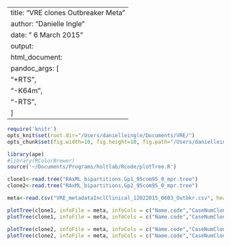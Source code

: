 
---
title: "VRE clones Outbreaker Meta "
author: "Danielle Ingle"
date: " 6 March 2015"
output: 
  html_document:
    pandoc_args: [
      "+RTS",
      "-K64m",
      "-RTS",
    ]
---
```r
require('knitr')
opts_knit$set(root.dir="/Users/danielleingle/Documents/VRE/")
opts_chunk$set(fig.width=10, fig.height=10, fig.path="/Users/danielleingle/Documents/VRE/", echo=T, warning=FALSE, message=FALSE)
```

```r
library(ape)
#library(RColorBrewer)
source('~/Documents/Programs/holtlab/Rcode/plotTree.R')
```

```r
clone1<-read.tree("RAxML_bipartitions.Gp1_95com95_0_mpr.tree")
clone2<-read.tree("RAxML_bipartitions.Gp2_95com95_0_mpr.tree")
```

```r
meta<-read.csv("VRE_metadataInclClinical_12022015_0603_Outbkr.csv", header=T, row.names=1)
```

```r
plotTree(clone1, infoFile = meta, infoCols = c("Name.code","CaseNumClones","Swab_date"), colourNodesBy = "community", tip.colour.cex= 4.0, tipColours = c("#ff7f00","#984ea3"),infoCex = 2)
plotTree(clone1, infoFile = meta, infoCols = c("Name.code","CaseNumClones","Swab_date"), colourNodesBy = "community", tip.colour.cex= 4.0, tipColours = c("#ff7f00","#984ea3"), infoCex = 2,outputPDF="VRE_Clone1_Outbrk_Meta.pdf")

plotTree(clone2, infoFile = meta, infoCols = c("Name.code","CaseNumClones","Swab_date"), colourNodesBy = "community", tip.colour.cex= 4.0, tipColours = c("#ff7f00","#984ea3"), infoCex = 2,legend.pos = "bottomright")
plotTree(clone2, infoFile = meta, infoCols = c("Name.code","CaseNumClones","Swab_date"), colourNodesBy = "community", tip.colour.cex= 4.0, tipColours = c("#ff7f00","#984ea3"), infoCex = 2,legend.pos = "bottomright",outputPDF="VRE_Clone2_Outbrk_Meta.pdf")
```
